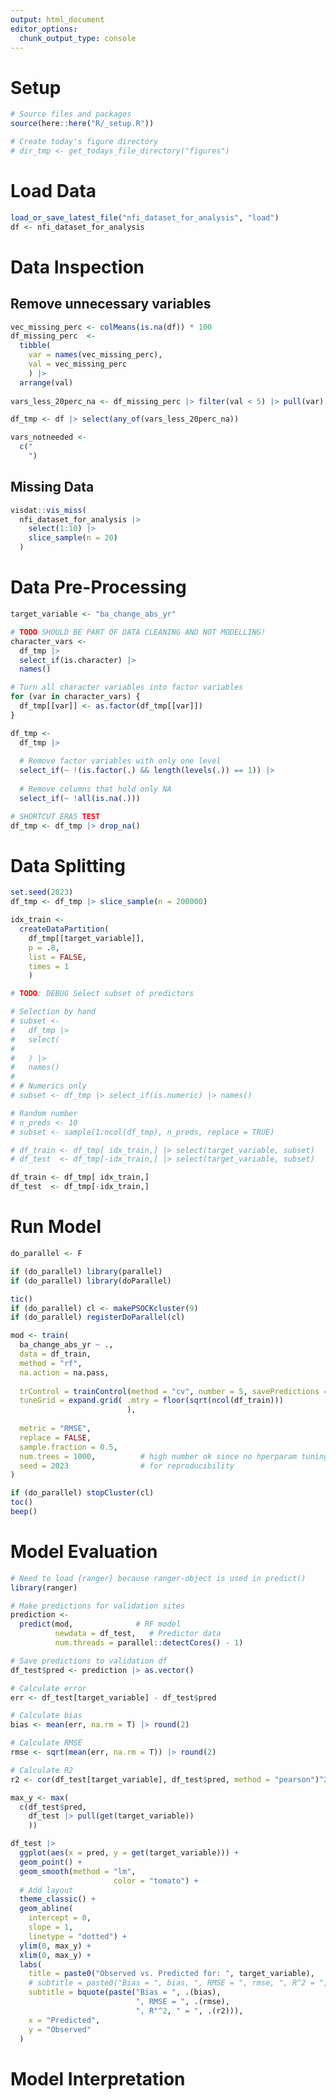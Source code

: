 ```yaml
---
output: html_document
editor_options: 
  chunk_output_type: console
---
```

# Setup
```r
# Source files and packages
source(here::here("R/_setup.R"))

# Create today's figure directory
# dir_tmp <- get_todays_file_directory("figures")
```

# Load Data
```r
load_or_save_latest_file("nfi_dataset_for_analysis", "load")
df <- nfi_dataset_for_analysis
```

# Data Inspection
## Remove unnecessary variables

```r
vec_missing_perc <- colMeans(is.na(df)) * 100
df_missing_perc  <- 
  tibble(
    var = names(vec_missing_perc),
    val = vec_missing_perc
    ) |> 
  arrange(val)
  
vars_less_20perc_na <- df_missing_perc |> filter(val < 5) |> pull(var)

df_tmp <- df |> select(any_of(vars_less_20perc_na))
```

```r
vars_notneeded <- 
  c("
    ")
```


## Missing Data
```r
visdat::vis_miss(
  nfi_dataset_for_analysis |> 
    select(1:10) |> 
    slice_sample(n = 20)
  )
```

# Data Pre-Processing
```r
target_variable <- "ba_change_abs_yr"

# TODO SHOULD BE PART OF DATA CLEANING AND NOT MODELLING!
character_vars <- 
  df_tmp |> 
  select_if(is.character) |> 
  names()

# Turn all character variables into factor variables
for (var in character_vars) {
  df_tmp[[var]] <- as.factor(df_tmp[[var]])
}

df_tmp <- 
  df_tmp |> 
  
  # Remove factor variables with only one level
  select_if(~ !(is.factor(.) && length(levels(.)) == 1)) |> 
  
  # Remove columns that hold only NA
  select_if(~ !all(is.na(.)))

# SHORTCUT ERA5 TEST
df_tmp <- df_tmp |> drop_na()
```

# Data Splitting
```r
set.seed(2023)
df_tmp <- df_tmp |> slice_sample(n = 200000)

idx_train <- 
  createDataPartition(
    df_tmp[[target_variable]],
    p = .8, 
    list = FALSE, 
    times = 1
    )

# TODO: DEBUG Select subset of predictors

# Selection by hand
# subset <- 
#   df_tmp |> 
#   select(
#     
#   ) |> 
#   names()
# 
# # Numerics only
# subset <- df_tmp |> select_if(is.numeric) |> names()

# Random number
# n_preds <- 10
# subset <- sample(1:ncol(df_tmp), n_preds, replace = TRUE)

# df_train <- df_tmp[ idx_train,] |> select(target_variable, subset)
# df_test  <- df_tmp[-idx_train,] |> select(target_variable, subset)

df_train <- df_tmp[ idx_train,]
df_test  <- df_tmp[-idx_train,]
```


# Run Model
```r
do_parallel <- F

if (do_parallel) library(parallel)
if (do_parallel) library(doParallel)

tic()
if (do_parallel) cl <- makePSOCKcluster(9)
if (do_parallel) registerDoParallel(cl)

mod <- train(
  ba_change_abs_yr ~ .,
  data = df_train,
  method = "rf",
  na.action = na.pass,
  
  trControl = trainControl(method = "cv", number = 5, savePredictions = "final"),
  tuneGrid = expand.grid( .mtry = floor(sqrt(ncol(df_train)))
                          ),
  
  metric = "RMSE",
  replace = FALSE,
  sample.fraction = 0.5,
  num.trees = 1000,          # high number ok since no hperparam tuning
  seed = 2023                # for reproducibility
)

if (do_parallel) stopCluster(cl)
toc()
beep()
```


# Model Evaluation

```r
# Need to load {ranger} because ranger-object is used in predict()
library(ranger) 

# Make predictions for validation sites
prediction <- 
  predict(mod,              # RF model
          newdata = df_test,   # Predictor data
          num.threads = parallel::detectCores() - 1)

# Save predictions to validation df
df_test$pred <- prediction |> as.vector()
```

```r
# Calculate error
err <- df_test[target_variable] - df_test$pred

# Calculate bias
bias <- mean(err, na.rm = T) |> round(2)

# Calculate RMSE
rmse <- sqrt(mean(err, na.rm = T)) |> round(2)

# Calculate R2
r2 <- cor(df_test[target_variable], df_test$pred, method = "pearson")^2 |> round(2)
```

```r
max_y <- max(
  c(df_test$pred, 
    df_test |> pull(get(target_variable))
    ))

df_test |> 
  ggplot(aes(x = pred, y = get(target_variable))) +
  geom_point() +
  geom_smooth(method = "lm",
                       color = "tomato") +
  # Add layout
  theme_classic() +
  geom_abline(
    intercept = 0, 
    slope = 1, 
    linetype = "dotted") +
  ylim(0, max_y) +
  xlim(0, max_y) +
  labs(
    title = paste0("Observed vs. Predicted for: ", target_variable),
    # subtitle = paste0("Bias = ", bias, ", RMSE = ", rmse, ", R^2 = ", r2),
    subtitle = bquote(paste("Bias = ", .(bias), 
                            ", RMSE = ", .(rmse), 
                            ", R"^2, " = ", .(r2))),
    x = "Predicted",
    y = "Observed"
  )
```


# Model Interpretation
```r

```

